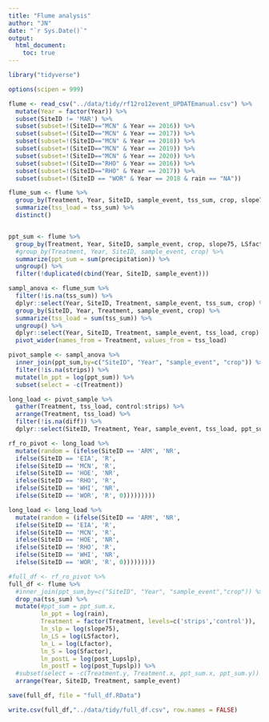 ```yaml
---
title: "Flume analysis"
author: "JN"
date: "`r Sys.Date()`"
output: 
  html_document: 
    toc: true
---
```


```r

library("tidyverse")

options(scipen = 999)

flume <- read_csv("../data/tidy/rf12ro12event_UPDATEmanual.csv") %>%
  mutate(Year = factor(Year)) %>%
  subset(SiteID != 'MAR') %>%
  subset(subset=!(SiteID=="MCN" & Year == 2016)) %>%
  subset(subset=!(SiteID=="MCN" & Year == 2017)) %>%
  subset(subset=!(SiteID=="MCN" & Year == 2018)) %>%
  subset(subset=!(SiteID=="MCN" & Year == 2019)) %>%
  subset(subset=!(SiteID=="MCN" & Year == 2020)) %>%
  subset(subset=!(SiteID=="RHO" & Year == 2016)) %>%
  subset(subset=!(SiteID=="RHO" & Year == 2017)) %>%
  subset(subset=!(SiteID == "WOR" & Year == 2018 & rain == "NA"))

```

```r
flume_sum <- flume %>%
  group_by(Treatment, Year, SiteID, sample_event, tss_sum, crop, slope75, LSfactor, Lfactor, Sfactor, C_factor, K_factor, post_Lupslp, post_Tupslp, pre_Lupslp) %>%
  summarize(tss_load = tss_sum) %>%
  distinct() 


ppt_sum <- flume %>%
  group_by(Treatment, Year, SiteID, sample_event, crop, slope75, LSfactor, Lfactor, Sfactor, C_factor, K_factor, post_Lupslp, post_Tupslp, pre_Lupslp) %>%
  #group_by(Treatment, Year, SiteID, sample_event, crop) %>%
  summarize(ppt_sum = sum(precipitation)) %>%
  ungroup() %>%
  filter(!duplicated(cbind(Year, SiteID, sample_event)))

```


```r
sampl_anova <- flume_sum %>%
  filter(!is.na(tss_sum)) %>%
  dplyr::select(Year, SiteID, Treatment, sample_event, tss_sum, crop) %>%
  group_by(SiteID, Year, Treatment, sample_event, crop) %>%
  summarize(tss_load = sum(tss_sum)) %>% 
  ungroup() %>%
  dplyr::select(Year, SiteID, Treatment, sample_event, tss_load, crop) %>%
  pivot_wider(names_from = Treatment, values_from = tss_load)

pivot_sample <- sampl_anova %>%
  inner_join(ppt_sum,by=c("SiteID", "Year", "sample_event", "crop")) %>%
  filter(!is.na(strips)) %>%
  mutate(ln_ppt = log(ppt_sum)) %>%
  subset(select = -c(Treatment))

long_load <- pivot_sample %>%
  gather(Treatment, tss_load, control:strips) %>%
  arrange(Treatment, tss_load) %>%
  filter(!is.na(diff)) %>%
  dplyr::select(SiteID, Treatment, Year, sample_event, tss_load, ppt_sum, crop)

```


```r
rf_ro_pivot <- long_load %>%
  mutate(random = (ifelse(SiteID == 'ARM', 'NR',
  ifelse(SiteID == 'EIA', 'R',
  ifelse(SiteID == 'MCN', 'R', 
  ifelse(SiteID == 'HOE', 'NR',
  ifelse(SiteID == 'RHO', 'R',
  ifelse(SiteID == 'WHI', 'NR',
  ifelse(SiteID == 'WOR', 'R', 0)))))))))

long_load <- long_load %>%
  mutate(random = (ifelse(SiteID == 'ARM', 'NR',
  ifelse(SiteID == 'EIA', 'R',
  ifelse(SiteID == 'MCN', 'R', 
  ifelse(SiteID == 'HOE', 'NR',
  ifelse(SiteID == 'RHO', 'R',
  ifelse(SiteID == 'WHI', 'NR',
  ifelse(SiteID == 'WOR', 'R', 0)))))))))
```

```r
#full_df <- rf_ro_pivot %>%
full_df <- flume %>%
  #inner_join(ppt_sum,by=c("SiteID", "Year", "sample_event","crop")) %>%
  drop_na(tss_sum) %>%
  mutate(#ppt_sum = ppt_sum.x,
         ln_ppt = log(rain),
         Treatment = factor(Treatment, levels=c('strips','control')),
         ln_slp = log(slope75),
         ln_LS = log(LSfactor),
         ln_L = log(Lfactor),
         ln_S = log(Sfactor),
         ln_postL = log(post_Lupslp),
         ln_postT = log(post_Tupslp)) %>%
  #subset(select = -c(Treatment.y, Treatment.x, ppt_sum.x, ppt_sum.y)) %>%
  arrange(Year, SiteID, Treatment, sample_event)

save(full_df, file = "full_df.RData")

write.csv(full_df,"../data/tidy/full_df.csv", row.names = FALSE)

```